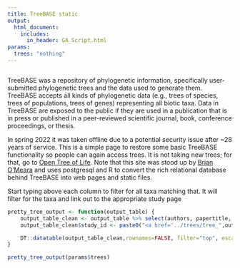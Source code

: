 ```yaml
---
title: TreeBASE static
output: 
  html_document:
    includes:
      in_header: GA_Script.html
params:
  trees: "nothing"
---
```


```r

```

TreeBASE was a repository of phylogenetic information, specifically user-submitted phylogenetic trees and the data used to generate them. TreeBASE accepts all kinds of phylogenetic data (e.g., trees of species, trees of populations, trees of genes) representing all biotic taxa. Data in TreeBASE are exposed to the public if they are used in a publication that is in press or published in a peer-reviewed scientific journal, book, conference proceedings, or thesis. 

In spring 2022 it was taken offline due to a potential security issue after ~28 years of service. This is a simple page to restore some basic TreeBASE functionality so people can again access trees. It is not taking new trees; for that, go to [Open Tree of Life](https://tree.opentreeoflife.org/). Note that this site was stood up by [Brian O'Meara](https://www.brianomeara.info) and uses postgresql and R to convert the rich relational database behind TreeBASE into web pages and static files.




Start typing above each column to filter for all taxa matching that. It will filter for the taxa and link out to the appropriate study page

```r
pretty_tree_output <- function(output_table) {
	output_table_clean <- output_table %>% select(authors, papertitle, journal, publishyear, doi, study_id, phylotree_id) %>% group_by(authors, papertitle, journal, publishyear, doi, study_id) %>% summarise(ntrees=n())
	output_table_clean$study_id <- paste0("<a href='../trees/tree_",output_table_clean$study_id, ".phy'>", "tree_",output_table_clean$study_id, ".phy</a>" )

	DT::datatable(output_table_clean,rownames=FALSE, filter="top", escape=FALSE)
}

pretty_tree_output(params$trees)
```
